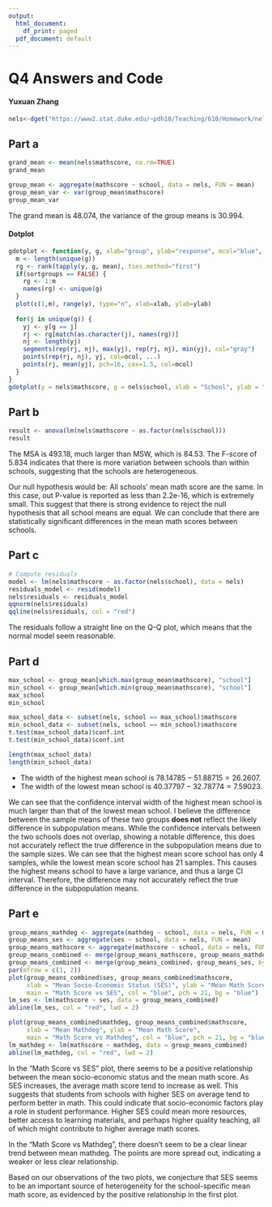 ```yaml
---
output:
  html_document:
    df_print: paged
  pdf_document: default
---
```

# Q4 Answers and Code

#### Yuxuan Zhang

```r
nels<-dget("https://www2.stat.duke.edu/~pdh10/Teaching/610/Homework/nels_math_ses") 
```

## Part a
```r
grand_mean <- mean(nels$mathscore, na.rm=TRUE)
grand_mean
```
```r
group_mean <- aggregate(mathscore ~ school, data = nels, FUN = mean)
group_mean_var <- var(group_mean$mathscore)
group_mean_var
```
The grand mean is 48.074, the variance of the group means is 30.994.

#### Dotplot
```r
gdotplot <- function(y, g, xlab="group", ylab="response", mcol="blue", ocol="lightblue", sortgroups=TRUE, ...) {
  m <- length(unique(g))
  rg <- rank(tapply(y, g, mean), ties.method="first")
  if(sortgroups == FALSE) {
    rg <- 1:m
    names(rg) <- unique(g)
  }
  plot(c(1,m), range(y), type="n", xlab=xlab, ylab=ylab)
  
  for(j in unique(g)) {
    yj <- y[g == j]
    rj <- rg[match(as.character(j), names(rg))]
    nj <- length(yj)
    segments(rep(rj, nj), max(yj), rep(rj, nj), min(yj), col="gray")
    points(rep(rj, nj), yj, col=ocol, ...)
    points(rj, mean(yj), pch=16, cex=1.5, col=mcol)
  }
}
gdotplot(y = nels$mathscore, g = nels$school, xlab = "School", ylab = "Math Score", mcol = "blue", ocol = "lightblue")
```

## Part b
```r
result <- anova(lm(nels$mathscore ~ as.factor(nels$school)))
result
```
The MSA is 493.18, much larger than MSW, which is 84.53. The F-score of 5.834 indicates that there is more variation between schools than within schools, suggesting that the schools are heterogeneous.

Our null hypothesis would be: All schools' mean math score are the same. In this case, out P-value is reported as less than 2.2e-16, which is extremely small. This suggest that there is strong evidence to reject the null hypothesis that all school means are equal. We can conclude that there are statistically significant differences in the mean math scores between schools.

## Part c
```r
# Compute residuals
model <- lm(nels$mathscore ~ as.factor(nels$school), data = nels)
residuals_model <- resid(model)
nels$residuals <- residuals_model
qqnorm(nels$residuals)
qqline(nels$residuals, col = "red")
```

The residuals follow a straight line on the Q-Q plot, which means that the normal model seem reasonable.

## Part d
```r
max_school <- group_mean[which.max(group_mean$mathscore), "school"]
min_school <- group_mean[which.min(group_mean$mathscore), "school"]
max_school
min_school
```

```r
max_school_data <- subset(nels, school == max_school)$mathscore
min_school_data <- subset(nels, school == min_school)$mathscore
t.test(max_school_data)$conf.int
t.test(min_school_data)$conf.int
```
```r
length(max_school_data)
length(min_school_data)
```

- The width of the highest mean school is $78.14785−51.88715 = 26.2607$. 
- The width of the lowest mean school is $40.37797 − 32.78774 = 7.59023$.

We can see that the confidence interval width of the highest mean school is much larger than that of the lowest mean school. I believe the difference between the sample means of these two groups **does not** reflect the likely difference in subpopulation means. While the confidence intervals between the two schools does not overlap, showing a notable difference, this does not accurately reflect the true difference in the subpopulation means due to the sample sizes. We can see that the highest mean score school has only 4 samples, while the lowest mean score school has 21 samples. This causes the highest means school to have a large variance, and thus a large CI interval. Therefore, the difference may not accurately reflect the true difference in the subpopulation means. 

## Part e
```r
group_means_mathdeg <- aggregate(mathdeg ~ school, data = nels, FUN = mean)
group_means_ses <- aggregate(ses ~ school, data = nels, FUN = mean)
group_means_mathscore <- aggregate(mathscore ~ school, data = nels, FUN = mean)
group_means_combined <- merge(group_means_mathscore, group_means_mathdeg, by = "school")
group_means_combined <- merge(group_means_combined, group_means_ses, by = "school")
par(mfrow = c(1, 2))
plot(group_means_combined$ses, group_means_combined$mathscore,
     xlab = "Mean Socio-Economic Status (SES)", ylab = "Mean Math Score",
     main = "Math Score vs SES", col = "blue", pch = 21, bg = "blue")
lm_ses <- lm(mathscore ~ ses, data = group_means_combined)
abline(lm_ses, col = "red", lwd = 2)

plot(group_means_combined$mathdeg, group_means_combined$mathscore,
     xlab = "Mean Mathdeg", ylab = "Mean Math Score",
     main = "Math Score vs Mathdeg", col = "blue", pch = 21, bg = "blue")
lm_mathdeg <- lm(mathscore ~ mathdeg, data = group_means_combined)
abline(lm_mathdeg, col = "red", lwd = 2)
```

In the "Math Score vs SES" plot, there seems to be a positive relationship between the mean socio-economic status and the mean math score. As SES increases, the average math score tend to increase as well. This suggests that students from schools with higher SES on average tend to perform better in math. This could indicate that socio-economic factors play a role in student performance. Higher SES could mean more resources, better access to learning materials, and perhaps higher quality teaching, all of which might contribute to higher average math scores.

In the "Math Score vs Mathdeg", there doesn't seem to be a clear linear trend between mean mathdeg. The points are more spread out, indicating a weaker or less clear relationship.

Based on our observations of the two plots, we conjecture that SES seems to be an important source of heterogeneity for the school-specific mean math score, as evidenced by the positive relationship in the first plot.


